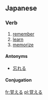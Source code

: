 ==Japanese==
{{ja-kanjitab|覚}}

===Verb===
{{ja-verb|k|hira=おぼえる|rom=oboeru|type=2|tr=trans}}

# [[remember]]
# [[learn]]
# [[memorize]]

====Antonyms====
*{{i|remember}} [[忘れる]]

====Conjugation====
{{ja-ichi|覚え|おぼえ|oboe}}

[[fr:覚える]]
[[pl:覚える]]